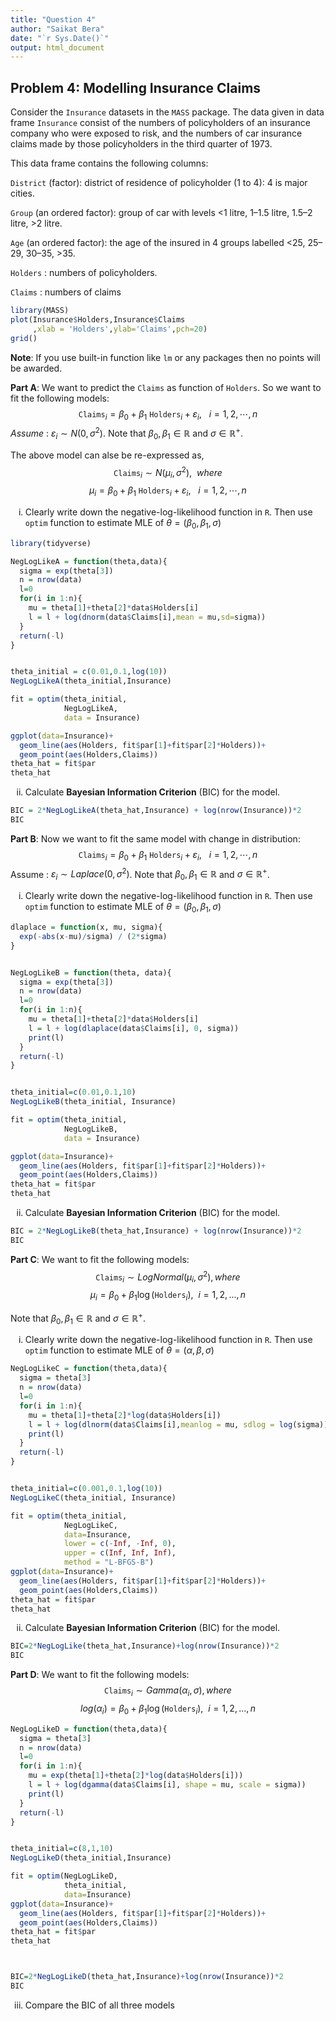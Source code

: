 ```yaml
---
title: "Question 4"
author: "Saikat Bera"
date: "`r Sys.Date()`"
output: html_document
---
```


## Problem 4: Modelling Insurance Claims

Consider the `Insurance` datasets in the `MASS` package. The data given in data frame `Insurance` consist of the numbers of policyholders of an insurance company who were exposed to risk, and the numbers of car insurance claims made by those policyholders in the third quarter of 1973.

This data frame contains the following columns:

`District` (factor): district of residence of policyholder (1 to 4): 4 is major cities.

`Group` (an ordered factor): group of car with levels <1 litre, 1–1.5 litre, 1.5–2 litre, >2 litre.

`Age` (an ordered factor): the age of the insured in 4 groups labelled <25, 25–29, 30–35, >35.

`Holders` : numbers of policyholders.

`Claims` : numbers of claims

```r
library(MASS)
plot(Insurance$Holders,Insurance$Claims
     ,xlab = 'Holders',ylab='Claims',pch=20)
grid()
```

**Note**: If you use built-in function like `lm` or any packages then no points will be awarded.

**Part A**: We want to predict the `Claims` as function of `Holders`. So we want to fit the following models:
$$
\texttt{Claims}_i=\beta_0 + \beta_1~\texttt{Holders}_i + \varepsilon_i,~~~i=1,2,\cdots,n
$$
*Assume* : $\varepsilon_i\sim N(0,\sigma^2)$. Note that $\beta_0,\beta_1 \in\mathbb{R}$ and $\sigma \in \mathbb{R}^{+}$.

The above model can alse be re-expressed as,
$$
\texttt{Claims}_i\sim N(\mu_i,\sigma^2),~~where
$$
$$
\mu_i =\beta_0 + \beta_1~\texttt{Holders}_i + \varepsilon_i,~~~i=1,2,\cdots,n
$$


(i) Clearly write down the negative-log-likelihood function in `R`. Then use `optim` function to estimate MLE of $\theta=(\beta_0,\beta_1,\sigma)$  

```r
library(tidyverse)
```


```r
NegLogLikeA = function(theta,data){
  sigma = exp(theta[3])
  n = nrow(data)
  l=0
  for(i in 1:n){
    mu = theta[1]+theta[2]*data$Holders[i]
    l = l + log(dnorm(data$Claims[i],mean = mu,sd=sigma))
  }
  return(-l)
}


theta_initial = c(0.01,0.1,log(10))
NegLogLikeA(theta_initial,Insurance)

fit = optim(theta_initial,
            NegLogLikeA,
            data = Insurance)

ggplot(data=Insurance)+
  geom_line(aes(Holders, fit$par[1]+fit$par[2]*Holders))+
  geom_point(aes(Holders,Claims))
theta_hat = fit$par
theta_hat
```


(ii) Calculate **Bayesian Information Criterion** (BIC) for the model.   

```r
BIC = 2*NegLogLikeA(theta_hat,Insurance) + log(nrow(Insurance))*2
BIC
```


**Part B**: Now we want to fit the same model with change in distribution:
$$
\texttt{Claims}_i=\beta_0 + \beta_1~\texttt{Holders}_i + \varepsilon_i,~~~i=1,2,\cdots,n
$$
  Assume : $\varepsilon_i\sim Laplace(0,\sigma^2)$. Note that $\beta_0,\beta_1 \in\mathbb{R}$ and $\sigma \in \mathbb{R}^{+}$.

(i) Clearly write down the negative-log-likelihood function in `R`. Then use `optim` function to estimate MLE of $\theta=(\beta_0,\beta_1,\sigma)$

```r
dlaplace = function(x, mu, sigma){
  exp(-abs(x-mu)/sigma) / (2*sigma)
}


NegLogLikeB = function(theta, data){
  sigma = exp(theta[3])
  n = nrow(data)
  l=0
  for(i in 1:n){
    mu = theta[1]+theta[2]*data$Holders[i]
    l = l + log(dlaplace(data$Claims[i], 0, sigma))
    print(l)
  }
  return(-l)
}


theta_initial=c(0.01,0.1,10)
NegLogLikeB(theta_initial, Insurance)

fit = optim(theta_initial,
            NegLogLikeB,
            data = Insurance)

ggplot(data=Insurance)+
  geom_line(aes(Holders, fit$par[1]+fit$par[2]*Holders))+
  geom_point(aes(Holders,Claims))
theta_hat = fit$par
theta_hat

```


(ii) Calculate **Bayesian Information Criterion** (BIC) for the model.   

```r
BIC = 2*NegLogLikeB(theta_hat,Insurance) + log(nrow(Insurance))*2
BIC
```


**Part C**: We want to fit the following models:
$$
\texttt{Claims}_i\sim LogNormal(\mu_i,\sigma^2), where
$$
$$
\mu_i=\beta_0 + \beta_1 \log(\texttt{Holders}_i), ~~i=1,2,...,n
$$

Note that $\beta_0,\beta_1 \in\mathbb{R}$ and $\sigma \in \mathbb{R}^{+}$.

(i) Clearly write down the negative-log-likelihood function in `R`. Then use `optim` function to estimate MLE of $\theta=(\alpha,\beta,\sigma)$    

```r
NegLogLikeC = function(theta,data){
  sigma = theta[3]
  n = nrow(data)
  l=0
  for(i in 1:n){
    mu = theta[1]+theta[2]*log(data$Holders[i])
    l = l + log(dlnorm(data$Claims[i],meanlog = mu, sdlog = log(sigma)))
    print(l)
  }
  return(-l)
}


theta_initial=c(0.001,0.1,log(10))
NegLogLikeC(theta_initial, Insurance)

fit = optim(theta_initial,
            NegLogLikeC,
            data=Insurance,
            lower = c(-Inf, -Inf, 0),
            upper = c(Inf, Inf, Inf),
            method = "L-BFGS-B")
ggplot(data=Insurance)+
  geom_line(aes(Holders, fit$par[1]+fit$par[2]*Holders))+
  geom_point(aes(Holders,Claims))
theta_hat = fit$par
theta_hat
```


(ii) Calculate **Bayesian Information Criterion** (BIC) for the model.    

```r
BIC=2*NegLogLike(theta_hat,Insurance)+log(nrow(Insurance))*2
BIC
```


**Part D**: We want to fit the following models:
$$
\texttt{Claims}_i\sim Gamma(\alpha_i,\sigma), where
$$
$$
log(\alpha_i)=\beta_0 + \beta_1 \log(\texttt{Holders}_i), ~~i=1,2,...,n
$$

```r
NegLogLikeD = function(theta,data){
  sigma = theta[3]
  n = nrow(data)
  l=0
  for(i in 1:n){
    mu = exp(theta[1]+theta[2]*log(data$Holders[i]))
    l = l + log(dgamma(data$Claims[i], shape = mu, scale = sigma))
    print(l)
  }
  return(-l)
}


theta_initial=c(8,1,10)
NegLogLikeD(theta_initial,Insurance)

fit = optim(NegLogLikeD,
            theta_initial,
            data=Insurance)
ggplot(data=Insurance)+
  geom_line(aes(Holders, fit$par[1]+fit$par[2]*Holders))+
  geom_point(aes(Holders,Claims))
theta_hat = fit$par
theta_hat



BIC=2*NegLogLikeD(theta_hat,Insurance)+log(nrow(Insurance))*2
BIC
```


(iii) Compare the BIC of all three models
